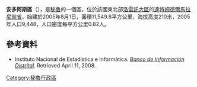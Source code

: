 '''安多阿斯區'''（{{lang-es|Distrito de Andoas}}），是[[秘魯|秘魯]]的一個區，位於該國東北部[[洛雷託大區|洛雷託大區]]的[[達特姆德爾馬拉尼翁省|達特姆德爾馬拉尼翁省]]，始建於2005年8月1日，面積11,549.8平方公里，海拔高度210米，2005年人口9,448，人口密度每平方公里0.82人。

==參考資料==
*{{es icon}} Instituto Nacional de Estadística e Informática. ''[https://web.archive.org/web/20080423164200/http://desa.inei.gob.pe/mapas/bid/ Banco de Información Distrital]''. Retrieved April 11, 2008.

{{Peru-geo-stub}}
[[Category:秘魯行政區|Category:秘魯行政區]]